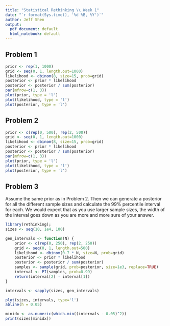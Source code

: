 ```yaml
---
title: "Statistical Rethinking \\ Week 1"
date: "`r format(Sys.time(), '%d %B, %Y')`"
author: Jeff Shen
output:
  pdf_document: default
  html_notebook: default
---
```


## Problem 1

```r
prior <- rep(1, 1000)
grid <- seq(0, 1, length.out=1000)
likelihood <- dbinom(8, size=15, prob=grid)
posterior <- prior * likelihood
posterior <- posterior / sum(posterior)
par(mfrow=c(1, 3))
plot(prior, type = 'l')
plot(likelihood, type = 'l')
plot(posterior, type = 'l')
```

\newpage

## Problem 2

```r
prior <- c(rep(0, 500), rep(2, 500))
grid <- seq(0, 1, length.out=1000)
likelihood <- dbinom(8, size=15, prob=grid)
posterior <- prior * likelihood
posterior <- posterior / sum(posterior)
par(mfrow=c(1, 3))
plot(prior, type = 'l')
plot(likelihood, type = 'l')
plot(posterior, type = 'l')
```
\newpage

## Problem 3

Assume the same prior as in Problem 2. Then we can generate a posterior for all the different sample sizes and calculate the 99% percentile interval for each. We would expect that as you use larger sample sizes, the width of the interval goes down as you are more and more sure of your answer. 

```r
library(rethinking);
sizes <- seq(10, 1e4, 100)

gen_intervals <- function(N) {
    prior <- c(rep(0, 250), rep(2, 250))
    grid <- seq(0, 1, length.out=500)
    likelihood <- dbinom(0.7 * N, size=N, prob=grid)
    posterior <- prior * likelihood
    posterior <- posterior / sum(posterior)
    samples <- sample(grid, prob=posterior, size=1e3, replace=TRUE)
    interval <- PI(samples, prob=0.99)
    return(interval[2] - interval[1])
}

intervals <- sapply(sizes, gen_intervals)

plot(sizes, intervals, type='l')
abline(h = 0.05)

minidx <- as.numeric(which.min((intervals - 0.05)^2))
print(sizes[minidx])
```

